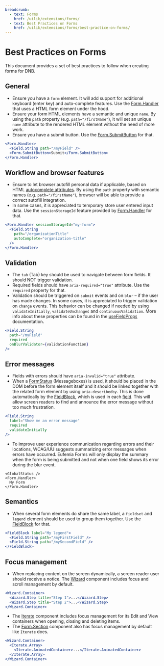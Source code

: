 ```yaml
---
breadcrumb:
  - text: Forms
    href: /uilib/extensions/forms/
  - text: Best Practices on Forms
    href: /uilib/extensions/forms/best-practice-on-forms/
---
```


# Best Practices on Forms

This document provides a set of best practices to follow when creating forms for DNB.

## General

- Ensure you have a `form` element. It will add support for additional keyboard (enter key) and auto-complete features. Use the [Form.Handler](/uilib/extensions/forms/Form/Handler/) that uses a HTML form element under the hood.
- Ensure your form HTML elements have a semantic and unique `name`. By using the `path` property (e.g. `path="/firstName"`), it will set an unique `name` attribute to the rendered HTML element without the need of more work.
- Ensure you have a submit button. Use the [Form.SubmitButton](/uilib/extensions/forms/Form/SubmitButton/) for that.

```jsx
<Form.Handler>
  <Field.String path="/myField" />
  <Form.SubmitButton>Submit</Form.SubmitButton>
</Form.Handler>
```

## Workflow and browser features

- Ensure to let browser autofill personal data if applicable, based on HTML [autocomplete attributes](https://developer.mozilla.org/en-US/docs/Web/HTML/Attributes/autocomplete). By using the `path` property with semantic names (e.g. `path="/firstName"`), browser will be able to provide a correct autofill integration.
- In some cases, it is appreciated to temporary store user entered input data. Use the `sessionStorageId` feature provided by [Form.Handler](/uilib/extensions/forms/Form/Handler/) for that.

```jsx
<Form.Handler sessionStorageId="my-form">
  <Field.String
    path="/organizationTitle"
    autoComplete="organization-title"
  />
</Form.Handler>
```

## Validation

- The `tab` (Tab) key should be used to navigate between form fields. It should NOT trigger validation.
- Required fields should have `aria-required="true"` attribute. Use the `required` property for that.
- Validation should be triggered on `submit` events and on `blur` – if the user has made changes. In some cases, it is appreciated to trigger validation on `change` events. This behavior can be changed if needed by using `validateInitially`, `validateUnchanged` and `continuousValidation`. More info about these properties can be found in the [useFieldProps](/uilib/extensions/forms/create-component/useFieldProps/) documentation.

```jsx
<Field.String
  path="/myField"
  required
  onBlurValidator={validationFunction}
/>
```

## Error messages

- Fields with errors should have `aria-invalid="true"` attribute.
- When a [FormStatus](/uilib/components/form-status/) (Messageboxes) is used, it should be placed in the DOM before the form element itself and it should be linked together with the related form element by using `aria-describedby`. This is done automatically by the [FieldBlock](/uilib/extensions/forms/create-component/FieldBlock), which is used in each [field](/uilib/extensions/forms/all-fields/). This will allow screen readers to find and announce the error message without too much frustration.

```jsx
<Field.String
  label="Show me an error message"
  required
  validateInitially
/>
```

- To improve user experience communication regarding errors and their locations, WCAG/UU suggests summarizing error messages when errors have occurred. Eufemia Forms will only display the summary when the form is being submitted and not when one field shows its error during the blur event.

```tsx
<GlobalStatus />
<Form.Handler>
  My Form
</Form.Handler>
```

## Semantics

- When several form elements do share the same label, a `fieldset` and `legend` element should be used to group them together. Use the [FieldBlock](/uilib/extensions/forms/create-component/FieldBlock) for that.

```jsx
<FieldBlock label="My legend">
  <Field.String path="/myFirstField" />
  <Field.String path="/mySecondField" />
</FieldBlock>
```

## Focus management

- When replacing content on the screen dynamically, a screen reader user should receive a notice. The [Wizard](/uilib/extensions/forms/Wizard/) component includes focus and scroll management by default.

```jsx
<Wizard.Container>
  <Wizard.Step title="Step 1">...</Wizard.Step>
  <Wizard.Step title="Step 2">...</Wizard.Step>
</Wizard.Container>
```

- The [Iterate](/uilib/extensions/forms/Iterate/) component includes focus management for its Edit and View containers when opening, closing and deleting items.
- The [Form.Section](/uilib/extensions/forms/Form/Section/) component also has focus management by default like `Iterate` does.

```jsx
<Wizard.Container>
  <Iterate.Array>
    <Iterate.AnimatedContainer>...</Iterate.AnimatedContainer>
  </Iterate.Array>
</Wizard.Container>
```
